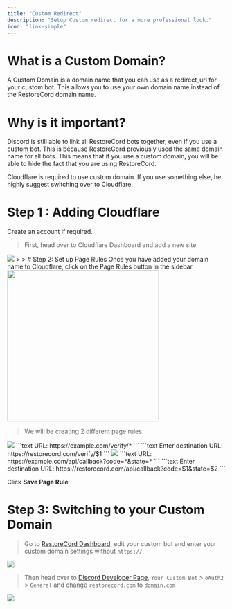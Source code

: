```yaml
---
title: "Custom Redirect"
description: "Setup Custom redirect for a more professional look."
icon: "link-simple"
---
```


# What is a Custom Domain?
A Custom Domain is a domain name that you can use as a redirect_url for your custom bot. This allows you to use your own domain name instead of the RestoreCord domain name.

# Why is it important?
Discord is still able to link all RestoreCord bots together, even if you use a custom bot. This is because RestoreCord previously used the same domain name for all bots. This means that if you use a custom domain, you will be able to hide the fact that you are using RestoreCord.

<Note>Cloudflare is required to use custom domain. If you use something else, he highly suggest switching over to Cloudflare.</Note>

# Step 1 : Adding Cloudflare
<Info>Create an account if required.</Info>
> First, head over to Cloudflare Dashboard and add a new site
<Frame>
  <img src="/images/cloudflare_add_site.gif" />
</Frame>
>
>
# Step 2: Set up Page Rules
Once you have added your domain name to Cloudflare, click on the Page Rules button in the sidebar.
<Frame>
  <img width="350" src="/images/cloudflare_page_rules.gif" />
</Frame>
 
> We will be creating 2 different page rules.

<Tabs>
  <Tab title="Redirect /verify">
    <Frame>
      <img src="/images/custom-redirect_1.png" />
    </Frame>
    ```text URL:
      https://example.com/verify/*
    ```
    ```text Enter destination URL:
      https://restorecord.com/verify/$1
    ```
  </Tab>
  <Tab title="Redirect /api/callback">
    <Frame>
      <img src="/images/custom-redirect_2.png" />
    </Frame>
    ```text URL:
      https://example.com/api/callback?code=*&state=*
    ```
    ```text Enter destination URL:
      https://restorecord.com/api/callback?code=$1&state=$2
    ```
  </Tab>
</Tabs>

<Check>Click **Save Page Rule**</Check>



#
# Step 3: Switching to your Custom Domain

> Go to [RestoreCord Dashboard](https://restorecord.com/dashboard/custombots), edit your custom bot and enter your custom domain settings without `https://`. 
  <Frame>
      <img src="/images/custom-redirect_3.png" />
  </Frame>

  > Then head over to [Discord Developer Page](https://discord.com/developers/applications/), `Your Custom Bot` > `oAuth2` > `General` and change `restorecord.com` to `domain.com`
  <Frame>
      <img src="images/custom-redirect_4.png" />
  </Frame>